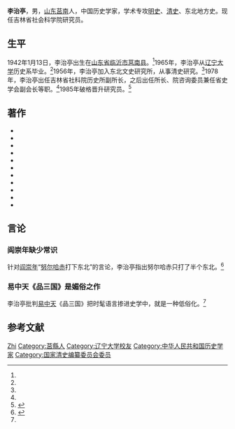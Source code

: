 {{Infobox person
| 姓名       = 李治亭
| 图像       = 
| 图像说明   = 
| 英文名     = 
| 字         = 
| 号         = 
| 本名       = 
| 出生名     = 
| 出生日期   = {{birth date and age|1942|1|13}}
| 出生地点   = {{ROC}}[[山东省|山东省]][[临沂市|临沂市]][[莒南县|莒南县]]
| 逝世日期   = 
| 逝世地点   = 
| 死因       = 
| 墓地       = 
| 墓地坐标   = <!-- {{coord|LAT|LONG|type:landmark|display=inline}} -->
| 纪念建筑   = 
| 别名       = 
| 民族       = 汉族
| 母校       = [[辽宁大学|辽宁大学]]
| 职业       = 教授、历史学家
| 组织       = 吉林社会科学院历史研究所
| 机构       = 
| 知名原因   = 
| 研究领域   = 明史、清史、东北地方史
| 知名作品   = 《清史》<br>《吴三桂大传》<br>《清康乾盛世》
| 政党       = 
| 配偶       = <!-- {{Marriage|姓名|结婚年|离婚年}} -->
| 伴侣       = 
| 儿女       = 
| 父母       = 
| 亲属       = 
| 获奖       = 
| 网站       = <!-- {{URL|example.com}} -->
| 受影响于   = 
| 影响于     = 
| 签名       = 
| 签名替代   = 
| 脚注       = 
}}
'''李治亭'''{{BD|1942年|1月13日|||catIdx=Li李治亭}}，男，[[山东省|山东]][[莒南县|莒南]]人，中国历史学家，学术专攻[[明朝|明史]]、[[清朝|清史]]、东北地方史。现任吉林省社会科学院研究员。

==生平==
1942年1月13日，李治亭出生在[[山东省|山东省]][[临沂市|临沂市]][[莒南县|莒南县]]。<ref name="bee"/>1965年，李治亭从[[辽宁大学|辽宁大学]]历史系毕业。<ref name="bee"/>1956年，李治亭加入东北文史研究所，从事清史研究。<ref name="bee"/>1978年，李治亭出任吉林省社科院历史所副所长，之后出任所长、院咨询委员兼任省史学会副会长等职。<ref name="bee"/>1985年破格晋升研究员。<ref name="bee">{{cite book |language= |author1= |title=《清史》|chapter=作者简介 |year=2002 |publisher=上海人民出版社 |location=上海市 |pages= |isbn=9787208039100}}</ref>

==著作==
*{{cite book |author1=孙文良 |author2=李治亭 |title=《明清战争史略》 |year=2000 |publisher=中国人民大学出版社 |location=北京市 |pages= |isbn=9787300164366}}
*{{cite book |author1=孙文良 |author2=李治亭 |title=《清太宗全传》 |year=2012 |publisher=中国人民大学出版社 |location=北京市 |pages= |isbn=9787300164359}}
*{{cite book |author1= |title=《吴三桂全传》 |year=2017 |publisher=人民文学出版社 |location=北京市 |pages= |isbn=9787020109029}}
*{{cite book |author1= |title=《战争中走来》 |year=2017 |publisher=当代中国出版社 |location= |pages= |isbn=9787515407692}}
*{{cite book |author1= |title=《东北通史》 |year=2003 |publisher=中州古籍出版社 |location= |pages= |isbn=9787534818943}}
*{{cite book |author1= |title=《清朝通史：顺治朝》 |year=2000 |publisher=紫禁城出版社 |location=北京市 |pages= |isbn=9787800473807}}
*{{cite book |author1= |title=《努尔哈赤》 |year=2011 |publisher=人民文学出版社 |location=北京市 |pages= |isbn=9787020082209}}
*{{cite book |author1= |title=《微言集：明清史考辨》 |year=2012 |publisher=辽宁民族出版社 |location=辽宁省沈阳市 |pages= |isbn=9787549704095}}
*{{cite book |author1= |title=《清康乾：盛世的余晖》 |year=2012 |publisher=中国大百科全书出版社 |location= |pages= |isbn=9787500088219}}
*{{cite book |author1= |title=《清康乾盛世》 |year=2005 |publisher=江苏教育出版社 |location=江苏省南京市 |pages= |isbn=9787534369506}}
*{{cite book |author1= |title=《清史》 |year=2002 |publisher=上海人民出版社 |location=上海市 |pages= |isbn=9787208039100}}

==言论==
===阎崇年缺少常识===
针对[[阎崇年|阎崇年]]“[[努尔哈赤|努尔哈赤]]打下东北”的言论，李治亭指出努尔哈赤只打了半个东北。<ref name="duck">{{cite news |title=严肃历史学家李治亭怒批易中天：“时尚史学卖假货品位低” |url=https://new.qq.com/omn/20200707/20200707A00CXP00.html |accessdate=2020-07-09 |work=腾讯 |date=2020-07-07 |archive-date=2020-07-07 |archive-url=https://web.archive.org/web/20200707195833/https://new.qq.com/omn/20200707/20200707A00CXP00.html |dead-url=no }}</ref>

===易中天《品三国》是媚俗之作===
李治亭批判[[易中天|易中天]]《品三国》把时髦语言掺进史学中，就是一种低俗化。<ref name="duck"/>

== 参考文献 ==
{{reflist}}

{{国家清史编纂委员会}}

{{Authority control}}

{{DEFAULTSORT:Li李治亭}}
[[Category:李姓|Zhi]]
[[Category:莒縣人|Category:莒縣人]]
[[Category:辽宁大学校友|Category:辽宁大学校友]]
[[Category:中华人民共和国历史学家|Category:中华人民共和国历史学家]]
[[Category:国家清史编纂委员会委员|Category:国家清史编纂委员会委员]]